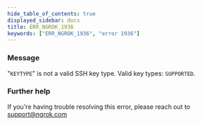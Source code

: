 ```yaml
---
hide_table_of_contents: true
displayed_sidebar: docs
title: ERR_NGROK_1936
keywords: ["ERR_NGROK_1936", "error 1936"]
---
```


### Message

"`KEYTYPE`" is not a valid SSH key type. Valid key types: `SUPPORTED`.

### Further help

If you're having trouble resolving this error, please reach out to [support@ngrok.com](mailto:support@ngrok.com?subject=Help%20with%20ERR_NGROK_1936)
